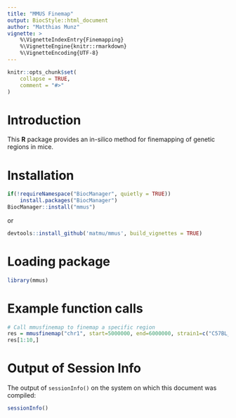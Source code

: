 ```yaml
---
title: "MMUS Finemap"
output: BiocStyle::html_document
author: "Matthias Munz"
vignette: >
    %\VignetteIndexEntry{Finemapping}
    %\VignetteEngine{knitr::rmarkdown}
    %\VignetteEncoding{UTF-8}
---
```



```r
knitr::opts_chunk$set(
    collapse = TRUE,
    comment = "#>"
)
```

# Introduction
This **R** package provides an in-silico method for finemapping of genetic regions in mice.


# Installation
```r
if(!requireNamespace("BiocManager", quietly = TRUE))
    install.packages("BiocManager")
BiocManager::install("mmus")
```

or 

```r
devtools::install_github('matmu/mmus', build_vignettes = TRUE)
```

# Loading package
```r
library(mmus)
```

# Example function calls
```r
# Call mmusfinemap to finemap a specific region
res = mmusfinemap("chr1", start=5000000, end=6000000, strain1=c("C57BL_6J"), strain2=c("AKR_J", "A_J", "BALB_cJ"))
res[1:10,]
```

# Output of Session Info
The output of ```sessionInfo()``` on the system
on which this document was compiled:
```r
sessionInfo()
```
